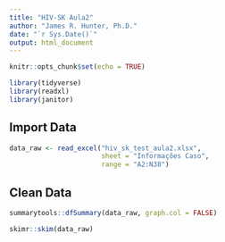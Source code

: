 ```yaml
---
title: "HIV-SK Aula2"
author: "James R. Hunter, Ph.D."
date: "`r Sys.Date()`"
output: html_document
---
```


```r
knitr::opts_chunk$set(echo = TRUE)

library(tidyverse)
library(readxl)
library(janitor)

```

## Import Data

```r

data_raw <- read_excel("hiv_sk_test_aula2.xlsx", 
                       sheet = "Informações Caso",
                       range = "A2:N38")
```

## Clean Data

```r
summarytools::dfSummary(data_raw, graph.col = FALSE)

skimr::skim(data_raw)
```
